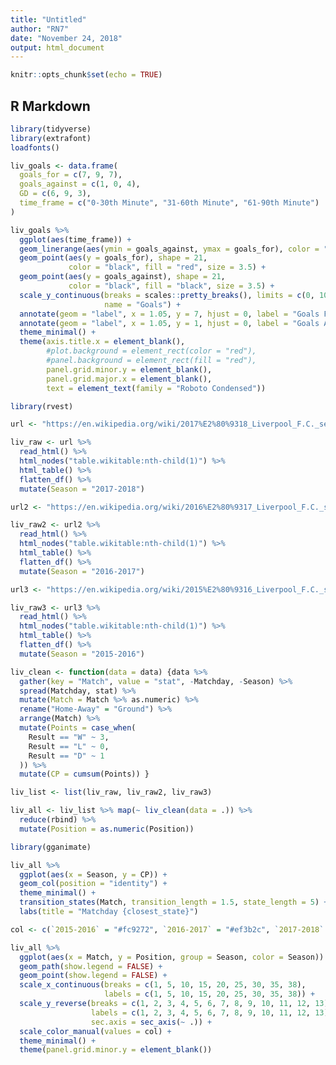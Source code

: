 ```yaml
---
title: "Untitled"
author: "RN7"
date: "November 24, 2018"
output: html_document
---
```


```r
knitr::opts_chunk$set(echo = TRUE)
```

## R Markdown

```r
library(tidyverse)
library(extrafont)
loadfonts()
```



```r
liv_goals <- data.frame(
  goals_for = c(7, 9, 7),
  goals_against = c(1, 0, 4),
  GD = c(6, 9, 3),
  time_frame = c("0-30th Minute", "31-60th Minute", "61-90th Minute")
)
```

```r
liv_goals %>% 
  ggplot(aes(time_frame)) +
  geom_linerange(aes(ymin = goals_against, ymax = goals_for), color = "grey", size = 2) +
  geom_point(aes(y = goals_for), shape = 21, 
             color = "black", fill = "red", size = 3.5) +
  geom_point(aes(y = goals_against), shape = 21, 
             color = "black", fill = "black", size = 3.5) +
  scale_y_continuous(breaks = scales::pretty_breaks(), limits = c(0, 10),
                     name = "Goals") +
  annotate(geom = "label", x = 1.05, y = 7, hjust = 0, label = "Goals For") +
  annotate(geom = "label", x = 1.05, y = 1, hjust = 0, label = "Goals Against") +
  theme_minimal() +
  theme(axis.title.x = element_blank(),
        #plot.background = element_rect(color = "red"),
        #panel.background = element_rect(fill = "red"),
        panel.grid.minor.y = element_blank(),
        panel.grid.major.x = element_blank(),
        text = element_text(family = "Roboto Condensed"))
```






```r
library(rvest)

url <- "https://en.wikipedia.org/wiki/2017%E2%80%9318_Liverpool_F.C._season"

liv_raw <- url %>% 
  read_html() %>% 
  html_nodes("table.wikitable:nth-child(1)") %>% 
  html_table() %>% 
  flatten_df() %>% 
  mutate(Season = "2017-2018")

url2 <- "https://en.wikipedia.org/wiki/2016%E2%80%9317_Liverpool_F.C._season"

liv_raw2 <- url2 %>% 
  read_html() %>% 
  html_nodes("table.wikitable:nth-child(1)") %>% 
  html_table() %>% 
  flatten_df() %>% 
  mutate(Season = "2016-2017")

url3 <- "https://en.wikipedia.org/wiki/2015%E2%80%9316_Liverpool_F.C._season"

liv_raw3 <- url3 %>% 
  read_html() %>% 
  html_nodes("table.wikitable:nth-child(1)") %>% 
  html_table() %>% 
  flatten_df() %>% 
  mutate(Season = "2015-2016")

liv_clean <- function(data = data) {data %>% 
  gather(key = "Match", value = "stat", -Matchday, -Season) %>% 
  spread(Matchday, stat) %>% 
  mutate(Match = Match %>% as.numeric) %>% 
  rename("Home-Away" = "Ground") %>% 
  arrange(Match) %>% 
  mutate(Points = case_when(
    Result == "W" ~ 3,
    Result == "L" ~ 0,
    Result == "D" ~ 1
  )) %>% 
  mutate(CP = cumsum(Points)) }

liv_list <- list(liv_raw, liv_raw2, liv_raw3)

liv_all <- liv_list %>% map(~ liv_clean(data = .)) %>% 
  reduce(rbind) %>% 
  mutate(Position = as.numeric(Position))

```

```r
library(gganimate)

liv_all %>% 
  ggplot(aes(x = Season, y = CP)) +
  geom_col(position = "identity") +
  theme_minimal() +
  transition_states(Match, transition_length = 1.5, state_length = 5) +
  labs(title = "Matchday {closest_state}")

col <- c(`2015-2016` = "#fc9272", `2016-2017` = "#ef3b2c", `2017-2018` = "#a50f15")

liv_all %>% 
  ggplot(aes(x = Match, y = Position, group = Season, color = Season)) +
  geom_path(show.legend = FALSE) +
  geom_point(show.legend = FALSE) +
  scale_x_continuous(breaks = c(1, 5, 10, 15, 20, 25, 30, 35, 38), 
                     labels = c(1, 5, 10, 15, 20, 25, 30, 35, 38)) +
  scale_y_reverse(breaks = c(1, 2, 3, 4, 5, 6, 7, 8, 9, 10, 11, 12, 13), 
                  labels = c(1, 2, 3, 4, 5, 6, 7, 8, 9, 10, 11, 12, 13),
                  sec.axis = sec_axis(~ .)) +
  scale_color_manual(values = col) +
  theme_minimal() +
  theme(panel.grid.minor.y = element_blank())

```

